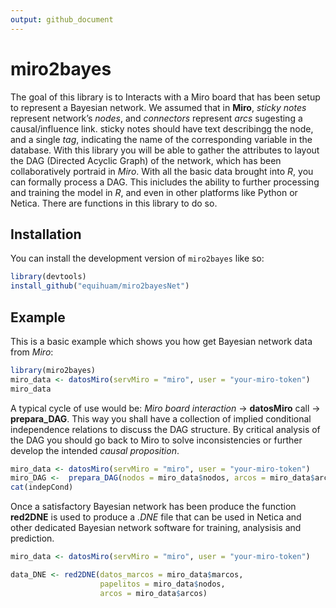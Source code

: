 ```yaml
---
output: github_document
---
```


# miro2bayes

<!-- badges: start -->
<!-- badges: end -->

The goal of this library is to Interacts with a Miro board that has been setup to represent a Bayesian network. We assumed that in **Miro**, *sticky notes* represent network's *nodes*, and *connectors* represent *arcs* sugesting a causal/influence link. sticky notes should have text describingg the node, and a single *tag*, indicating the name of the corresponding variable in the database. With this library you will be able to gather the attributes to layout the DAG (Directed Acyclic Graph) of the network, which has been collaboratively portraid in *Miro*. With all the basic data brought into *R*, you can formally process a DAG. This inicludes the ability to further processing and training the model in *R*, and even in other platforms like Python or Netica. There are functions in this library to do so.

## Installation

You can install the development version of `miro2bayes` like so:

``` r
library(devtools)
install_github("equihuam/miro2bayesNet")
```

## Example

This is a basic example which shows you how get Bayesian network data from *Miro*:

```r
library(miro2bayes)
miro_data <- datosMiro(servMiro = "miro", user = "your-miro-token")
miro_data
```

A typical cycle of use would be: *Miro board interaction* -> **datosMiro** call -> **prepara_DAG**. This way you shall have a collection of implied conditional independence relations to discuss the DAG structure. By critical analysis of the DAG you should go back to Miro to solve inconsistencies or further develop the intended *causal proposition*.

```r
miro_data <- datosMiro(servMiro = "miro", user = "your-miro-token")
miro_DAG <-  prepara_DAG(nodos = miro_data$nodos, arcos = miro_data$arcos)
cat(indepCond)

```

Once a satisfactory Bayesian network has been produce the function **red2DNE** is used to produce a *.DNE* file that can be used in Netica and other dedicated Bayesian network software for training, analysisis and prediction.

```r
miro_data <- datosMiro(servMiro = "miro", user = "your-miro-token")

data_DNE <- red2DNE(datos_marcos = miro_data$marcos, 
                    papelitos = miro_data$nodos, 
                    arcos = miro_data$arcos)
```

